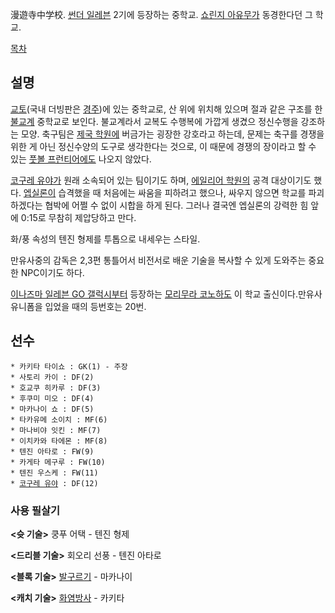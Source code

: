 漫遊寺中学校. [[썬더 일레븐]] 2기에 등장하는 중학교. [[쇼린지 아유무]]가 동경한다던 그 학교.

[[목차]]

== 설명 ==
[[교토]](국내 더빙판은 [[경주]])에 있는 중학교로, 산 위에 위치해 있으며 절과 같은 구조를 한 [[불교]]계 중학교로 보인다. 불교계라서 교복도 수행복에 가깝게 생겼으 정신수행을 강조하는 모양. 축구팀은 [[제국 학원]]에 버금가는 굉장한 강호라고 하는데, 문제는 축구를 경쟁을 위한 게 아닌 정신수양의 도구로 생각한다는 것으로, 이 때문에 경쟁의 장이라고 할 수 있는 [[풋볼 프런티어]]에도 나오지 않았다.

[[코구레 유야]]가 원래 소속되어 있는 팀이기도 하며, [[에일리어 학원]]의 공격 대상이기도 했다. [[엡실론(이나즈마 일레븐)|엡실론]]이 습격했을 때 처음에는 싸움을 피하려고 했으나, 싸우지 않으면 학교를 파괴하겠다는 협박에 어쩔 수 없이 시합을 하게 된다. 그러나 결국엔 엡실론의 강력한 힘 앞에 0:15로 무참히 제압당하고 만다.

화/풍 속성의 텐진 형제를 투톱으로 내세우는 스타일.

만유사중의 감독은 2,3편 통틀어서 비전서로 배운 기술을 복사할 수 있게 도와주는 중요한 NPC이기도 하다.

[[이나즈마 일레븐 GO 갤럭시]]부터 등장하는 [[모리무라 코노하]]도 이 학교 출신이다.만유사 유니폼을 입었을 때의 등번호는 20번.

== 선수 ==
 * 카키타 타이쇼 : GK(1) - 주장
 * 사토리 카이 : DF(2)
 * 호교쿠 히카루 : DF(3)
 * 후쿠미 미오 : DF(4)
 * 마카나이 쇼 : DF(5)
 * 타카유메 소이치 : MF(6)
 * 마나비야 잇킨 : MF(7)
 * 이치카와 타에몬 : MF(8)
 * 텐진 아타로 : FW(9)
 * 카게타 메구루 : FW(10)
 * 텐진 우스케 : FW(11)
 * [[코구레 유야]] : DF(12)

=== 사용 필살기 ===
'''<슛 기술>'''
쿵푸 어택 - 텐진 형제

'''<드리블 기술>'''
회오리 선풍 - 텐진 아타로

'''<블록 기술>'''
[[발구르기]] - 마카나이

'''<캐치 기술>'''
[[화염방사]] - 카키타
